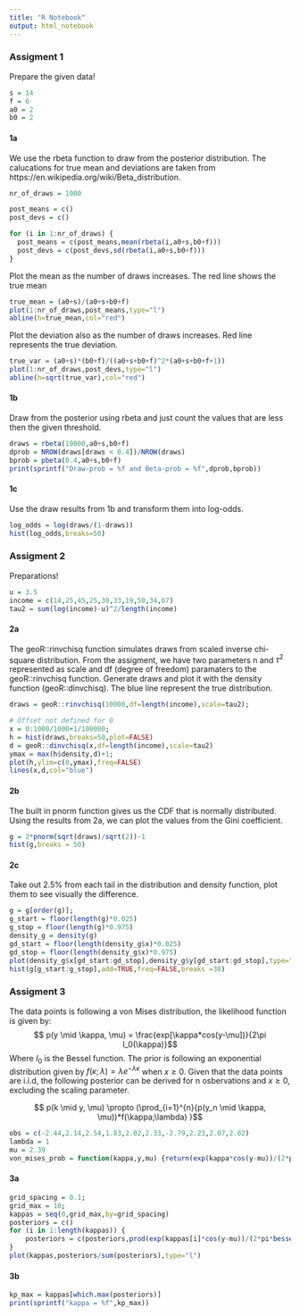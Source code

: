 ```yaml
---
title: "R Notebook"
output: html_notebook
---
```

### Assigment 1
Prepare the given data!
```r
s = 14
f = 6
a0 = 2
b0 = 2
```
#### 1a
We use the rbeta function to draw from the posterior distribution. The calucations for true mean and deviations are taken from https://en.wikipedia.org/wiki/Beta_distribution.
```r
nr_of_draws = 1000

post_means = c()
post_devs = c()

for (i in 1:nr_of_draws) {
  post_means = c(post_means,mean(rbeta(i,a0+s,b0+f)))
  post_devs = c(post_devs,sd(rbeta(i,a0+s,b0+f)))
}
```
Plot the mean as the number of draws increases. The red line shows the true mean
```r
true_mean = (a0+s)/(a0+s+b0+f)
plot(1:nr_of_draws,post_means,type="l")
abline(h=true_mean,col="red")
```
Plot the deviation also as the number of draws increases. Red line represents the true deviation.
```r
true_var = (a0+s)*(b0+f)/((a0+s+b0+f)^2*(a0+s+b0+f+1))
plot(1:nr_of_draws,post_devs,type="l")
abline(h=sqrt(true_var),col="red")
```
#### 1b
Draw from the posterior using rbeta and just count the values that are less then the given threshold.
```r
draws = rbeta(10000,a0+s,b0+f)
dprob = NROW(draws[draws < 0.4])/NROW(draws)
bprob = pbeta(0.4,a0+s,b0+f)
print(sprintf("Draw-prob = %f and Beta-prob = %f",dprob,bprob))
```
#### 1c
Use the draw results from 1b and transform them into log-odds.
```r
log_odds = log(draws/(1-draws))
hist(log_odds,breaks=50)
```

### Assigment 2
Preparations!
```r
u = 3.5
income = c(14,25,45,25,30,33,19,50,34,67)
tau2 = sum(log(income)-u)^2/length(income)
```
#### 2a
The geoR::rinvchisq function simulates draws from scaled inverse chi-square distribution. From the assigment, we have two parameters n and $\tau^2$ represented as scale and df (degree of freedom) paramaters to the geoR::rinvchisq function. Generate draws and plot it with the density function (geoR::dinvchisq). The blue line represent the true distribution.
```r
draws = geoR::rinvchisq(10000,df=length(income),scale=tau2);

# Offset not defined for 0
x = 0:1000/1000+1/100000;
h = hist(draws,breaks=50,plot=FALSE)
d = geoR::dinvchisq(x,df=length(income),scale=tau2)
ymax = max(h$density,d)+1;
plot(h,ylim=c(0,ymax),freq=FALSE)
lines(x,d,col="blue")
```
#### 2b
The built in pnorm function gives us the CDF that is normally distributed. Using the results from 2a, we can plot the values from the Gini coefficient.
```r
g = 2*pnorm(sqrt(draws)/sqrt(2))-1
hist(g,breaks = 50)
```
#### 2c
Take out 2.5% from each tail in the distribution and density function, plot them to see visually the difference.
```r
g = g[order(g)];
g_start = floor(length(g)*0.025)
g_stop = floor(length(g)*0.975)
density_g = density(g)
gd_start = floor(length(density_g$x)*0.025)
gd_stop = floor(length(density_g$x)*0.975)
plot(density_g$x[gd_start:gd_stop],density_g$y[gd_start:gd_stop],type="l")
hist(g[g_start:g_stop],add=TRUE,freq=FALSE,breaks =30)
```
### Assigment 3
The data points is following a von Mises distribution, the likelihood function is given by:
$$ p(y \mid \kappa, \mu) =  \frac{exp[\kappa*cos(y-\mu])}{2\pi I_0(\kappa)}$$
Where $I_0$ is the Bessel function. The prior is following an exponential distribution given by $f(\kappa;\lambda) = \lambda e^{-\lambda \kappa}$ when $x \geq 0$.
Given that the data points are i.i.d, the following posterior can be derived for n osbervations and $x \geq 0$, excluding the scaling parameter.

$$ p(k \mid y, \mu) \propto (\prod_{i=1}^{n}{p(y_n \mid \kappa, \mu))*f(\kappa;\lambda)
}$$
```r
obs = c(-2.44,2.14,2.54,1.83,2.02,2.33,-2.79,2.23,2.07,2.02)
lambda = 1
mu = 2.39
von_mises_prob = function(kappa,y,mu) {return(exp(kappa*cos(y-mu))/(2*pi*besselI(kappa,0)))};
```
#### 3a
```r
grid_spacing = 0.1;
grid_max = 10;
kappas = seq(0,grid_max,by=grid_spacing)
posteriors = c()
for (i in 1:length(kappas)) {
    posteriors = c(posteriors,prod(exp(kappas[i]*cos(y-mu))/(2*pi*besselI(kappas[i],0)))*dexp(kappas[i],rate=lambda))
}
plot(kappas,posteriors/sum(posteriors),type="l")
```
#### 3b
```r
kp_max = kappas[which.max(posteriors)]
print(sprintf("kappa = %f",kp_max))
```